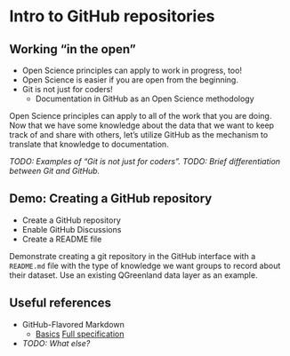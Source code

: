 <!-- vim: set ft=markdown: -->

# Intro to GitHub repositories

## Working "in the open"

* Open Science principles can apply to work in progress, too!
* Open Science is easier if you are open from the beginning.
* Git is not just for coders!
    * Documentation in GitHub as an Open Science methodology

::: {.notes}
Open Science principles can apply to all of the work that you are doing. Now that we
have some knowledge about the data that we want to keep track of and share with others,
let's utilize GitHub as the mechanism to translate that knowledge to documentation.

_TODO: Examples of "Git is not just for coders"._
_TODO: Brief differentiation between Git and GitHub._
:::


## Demo: Creating a GitHub repository

* Create a GitHub repository
* Enable GitHub Discussions
* Create a README file

::: {.notes}
Demonstrate creating a git repository in the GitHub interface with a `README.md` file
with the type of knowledge we want groups to record about their dataset. Use an existing
QGreenland data layer as an example.
:::


## Useful references

* GitHub-Flavored Markdown
    * [Basics](https://docs.github.com/en/get-started/writing-on-github/getting-started-with-writing-and-formatting-on-github/basic-writing-and-formatting-syntax)
      [Full specification](https://github.github.com/gfm/)
* _TODO: What else?_
